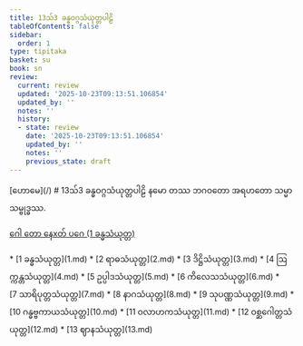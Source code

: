 ```yaml
---
title: 13သ်3 ခန္ဓဝဂ္ဂသံယုတ္တပါဠိ
tableOfContents: false
sidebar:
  order: 1
type: tipitaka
basket: su
book: sn
review:
  current: review
  updated: '2025-10-23T09:13:51.106854'
  updated_by: ''
  notes: ''
  history:
  - state: review
    date: '2025-10-23T09:13:51.106854'
    updated_by: ''
    notes: ''
    previous_state: draft
---
```



<ReviewStatus review={frontmatter.review} showDetails={true} />

<HypothesisAnnotation frontmatter={frontmatter} />

<Paragraph type="center" book="sn">
[ဟောမေ](/)
</Paragraph>

<Paragraph type="center" book="sn">
# 13သ်3 ခန္ဓဝဂ္ဂသံယုတ္တပါဠိ
</Paragraph>

<Paragraph number="1" type="center" book="sn">
နမော တဿ ဘဂဝတော အရဟတော သမ္မာသမ္ဗုဒ္ဓဿ.

[ဂေါ တော နေxတ် ပဂေ (1 ခန္ဓသံယုတ္တ)](1.md)



</Paragraph>

<TableOfContents book="sn" section="13">
* [1 ခန္ဓသံယုတ္တ](1.md)
* [2 ရာဓသံယုတ္တ](2.md)
* [3 ဒိဋ္ဌိသံယုတ္တ](3.md)
* [4 ဩက္ကန္တသံယုတ္တ](4.md)
* [5 ဥပ္ပါဒသံယုတ္တ](5.md)
* [6 ကိလေသသံယုတ္တ](6.md)
* [7 သာရိပုတ္တသံယုတ္တ](7.md)
* [8 နာဂသံယုတ္တ](8.md)
* [9 သုပဏ္ဏသံယုတ္တ](9.md)
* [10 ဂန္ဓဗ္ဗကာယသံယုတ္တ](10.md)
* [11 ဝလာဟကသံယုတ္တ](11.md)
* [12 ဝစ္ဆဂေါတ္တသံယုတ္တ](12.md)
* [13 ဈာနသံယုတ္တ](13.md)
</TableOfContents>